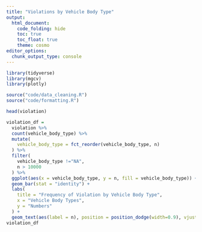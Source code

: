 ```yaml
---
title: "Violations by Vehicle Body Type"
output: 
  html_document:
    code_folding: hide
    toc: true
    toc_float: true
    theme: cosmo
editor_options: 
  chunk_output_type: console
---
```


```r
library(tidyverse)
library(mgcv)
library(plotly)

source("code/data_cleaning.R")
source("code/formatting.R")

head(violation)
```

```r
violation_df = 
  violation %>%
  count(vehicle_body_type) %>% 
  mutate(
    vehicle_body_type = fct_reorder(vehicle_body_type, n) 
  ) %>% 
  filter(
    vehicle_body_type !="NA",
    n > 10000
  ) %>% 
  ggplot(aes(x = vehicle_body_type, y = n, fill = vehicle_body_type)) +
  geom_bar(stat = "identity") +
  labs(
    title = "Frequency of Violation by Vehicle Body Type",
    x = "Vehicle Body Types",
    y = "Numbers"
  ) +
  geom_text(aes(label = n), position = position_dodge(width=0.9), vjust=-0.25)
violation_df

```
